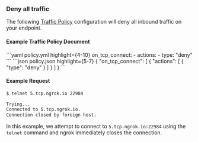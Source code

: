 

### Deny all traffic

The following [Traffic Policy](/traffic-policy/)
configuration will deny all inbound traffic on your endpoint.

#### Example Traffic Policy Document

<CodeGroup>
```yaml policy.yml highlight={4-10}
on_tcp_connect:
  - actions:
    - type: "deny"
```
```json policy.json highlight={5-7}
{
  "on_tcp_connect": [
    {
      "actions": [
        {
          "type": "deny"
        }
      ]
    }
  ]
}
```
</CodeGroup>

#### Example Request

```bash
$ telnet 5.tcp.ngrok.io 22984

Trying...
Connected to 5.tcp.ngrok.io.
Connection closed by foreign host.
```

In this example, we attempt to connect to `5.tcp.ngrok.io:22984` using the
`telnet` command and ngrok immediately closes the connection.
